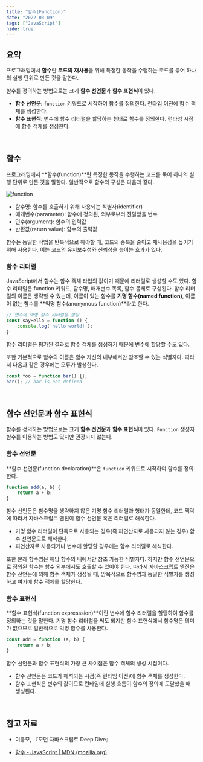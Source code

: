 ```yaml
---
title: "함수(Function)"
date: "2022-03-09"
tags: ["JavaScript"]
hide: true
---
```




## 요약

프로그래밍에서 **함수**란 **코드의 재사용**을 위해 특정한 동작을 수행하는 코드를 묶어 하나의 실행 단위로 만든 것을 말한다.

함수를 정의하는 방법으로는 크게 **함수 선언문**과 **함수 표현식**이 있다.

- **함수 선언문**: `function` 키워드로 시작하여 함수를 정의한다. 런타임 이전에 함수 객체를 생성한다.
- **함수 표현식**: 변수에 함수 리터럴을 할당하는 형태로 함수를 정의한다. 런타임 시점에 함수 객체를 생성한다.

<br />

## 함수

프로그래밍에서 **함수(function)**란 특정한 동작을 수행하는 코드를 묶어 하나의 실행 단위로 만든 것을 말한다. 일반적으로 함수의 구성은 다음과 같다.

![function](.\function.png)

- 함수명: 함수를 호출하기 위해 사용되는 식별자(identifier)
- 매개변수(parameter): 함수에 정의된, 외부로부터 전달받을 변수
- 인수(argument): 함수의 입력값
- 반환값(return value): 함수의 출력값

함수는 동일한 작업을 반복적으로 해야할 때, 코드의 중복을 줄이고 재사용성을 높이기 위해 사용한다. 이는 코드의 유지보수성와 신뢰성을 높이는 효과가 있다.

### 함수 리터럴

JavaScript에서 함수는 함수 객체 타입의 값이기 때문에 리터럴로 생성할 수도 있다. 함수 리터럴은 function 키워드, 함수명, 매개변수 목록, 함수 몸체로 구성된다. 함수 리터럴의 이름은 생략할 수 있는데, 이름이 있는 함수를 **기명 함수(named function)**, 이름이 없는 함수를 **익명 함수(anonymous function)**라고 한다.

```javascript
// 변수에 익명 함수 리터럴을 할당
const sayHello = function () {
    console.log('hello world!');
}
```

함수 리터럴은 평가된 결과로 함수 객체를 생성하기 때문에 변수에 할당할 수도 있다.

또한 기본적으로 함수의 이름은 함수 자신의 내부에서만 참조할 수 있는 식별자다. 따라서 다음과 같은 경우에는 오류가 발생한다.

```javascript
const foo = function bar() {};
bar(); // bar is not defined
```

<br />

## 함수 선언문과 함수 표현식

함수를 정의하는 방법으로는 크게 **함수 선언문**과 **함수 표현식**이 있다. `Function` 생성자 함수를 이용하는 방법도 있지만 권장되지 않는다.

### 함수 선언문

**함수 선언문(function declaration)**은 `function` 키워드로 시작하여 함수를 정의한다.

```javascript
function add(a, b) {
    return a + b;
}
```

함수 선언문은 함수명을 생략하지 않은 기명 함수 리터럴과 형태가 동일한데, 코드 맥락에 따라서 자바스크립트 엔진이 함수 선언문 혹은 리터럴로 해석한다. 

- 기명 함수 리터럴이 단독으로 사용되는 경우(즉 피연산자로 사용되지 않는 경우) 함수 선언문으로 해석한다.
- 피연산자로 사용되거나 변수에 할당할 경우에는 함수 리터럴로 해석한다.

또한 본래 함수명은 해당 함수의 내에서만 참조 가능한 식별자다. 하지만 함수 선언문으로 정의된 함수는 함수 외부에서도 호출할 수 있어야 한다. 따라서 자바스크립트 엔진은 함수 선언문에 의해 함수 객체가 생성될 때, 암묵적으로 함수명과 동일한 식별자를 생성하고 여기에 함수 객체를 할당한다.

### 함수 표현식

**함수 표현식(function expresssion)**이란 변수에 함수 리터럴을 할당하여 함수를 정의하는 것을 말한다. 기명 함수 리터럴을 써도 되지만 함수 표현식에서 함수명은 의미가 없으므로 일반적으로 익명 함수를 사용한다.

```javascript
const add = function (a, b) {
    return a + b;
}
```

함수 선언문과 함수 표현식의 가장 큰 차이점은 함수 객체의 생성 시점이다.

- 함수 선언문은 코드가 해석되는 시점(즉 런타임 이전)에 함수 객체를 생성한다.
- 함수 표현식은 변수의 값이므로 런타임에 실행 흐름이 함수의 정의에 도달했을 때 생성된다.

<br />

## 참고 자료

- 이웅모, 『모던 자바스크립트 Deep Dive』

- [함수 - JavaScript | MDN (mozilla.org)](https://developer.mozilla.org/ko/docs/Web/JavaScript/Guide/Functions)
